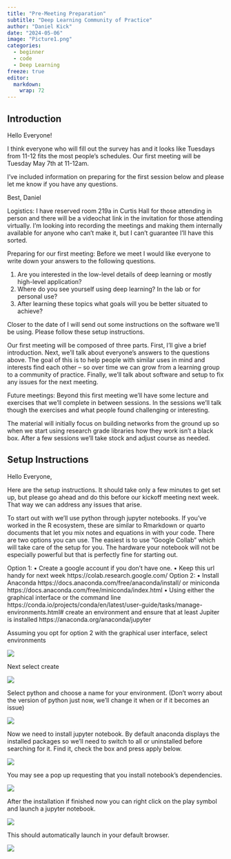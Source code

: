 ```yaml
---
title: "Pre-Meeting Preparation"
subtitle: "Deep Learning Community of Practice"
author: "Daniel Kick"
date: "2024-05-06"
image: "Picture1.png"
categories: 
  - beginner
  - code
  - Deep Learning
freeze: true
editor: 
  markdown: 
    wrap: 72
---
```


## Introduction 


Hello Everyone!

I think everyone who will fill out the survey has and it looks like
Tuesdays from 11-12 fits the most people’s schedules. Our first meeting
will be Tuesday May 7th at 11-12am.

I’ve included information on preparing for the first session below and
please let me know if you have any questions.

Best, Daniel

Logistics: I have reserved room 219a in Curtis Hall for those attending
in person and there will be a videochat link in the invitation for those
attending virtually. I’m looking into recording the meetings and making
them internally available for anyone who can’t make it, but I can’t
guarantee I’ll have this sorted.

Preparing for our first meeting: Before we meet I would like everyone to
write down your answers to the following questions.

1.  Are you interested in the low-level details of deep learning or
    mostly high-level application?
2.  Where do you see yourself using deep learning? In the lab or for
    personal use?
3.  After learning these topics what goals will you be better situated
    to achieve?

Closer to the date of I will send out some instructions on the software
we’ll be using. Please follow these setup instructions.

Our first meeting will be composed of three parts. First, I’ll give a
brief introduction. Next, we’ll talk about everyone’s answers to the
questions above. The goal of this is to help people with similar uses in
mind and interests find each other – so over time we can grow from a
learning group to a community of practice. Finally, we’ll talk about
software and setup to fix any issues for the next meeting.

Future meetings: Beyond this first meeting we’ll have some lecture and
exercises that we’ll complete in between sessions. In the sessions we’ll
talk though the exercises and what people found challenging or
interesting.

The material will initially focus on building networks from the ground
up so when we start using research grade libraries how they work isn’t a
black box. After a few sessions we’ll take stock and adjust course as
needed.

## Setup Instructions

Hello Everyone,

Here are the setup instructions. It should take only a few minutes to
get set up, but please go ahead and do this before our kickoff meeting
next week. That way we can address any issues that arise.

To start out with we’ll use python through jupyter notebooks. If you’ve
worked in the R ecosystem, these are similar to Rmarkdown or quarto
documents that let you mix notes and equations in with your code. There
are two options you can use. The easiest is to use “Google Collab” which
will take care of the setup for you. The hardware your notebook will not
be especially powerful but that is perfectly fine for starting out.

Option 1: • Create a google account if you don’t have one. • Keep this
url handy for next week https://colab.research.google.com/ Option 2: •
Install Anaconda https://docs.anaconda.com/free/anaconda/install/ or
miniconda https://docs.anaconda.com/free/miniconda/index.html • Using
either the graphical interface or the command line
https://conda.io/projects/conda/en/latest/user-guide/tasks/manage-environments.html#
create an environment and ensure that at least Jupiter is installed
https://anaconda.org/anaconda/jupyter

Assuming you opt for option 2 with the graphical user interface, select
environments

![](Picture1.png)

Next select create

![](Picture2.png)

Select python and choose a name for your environment. (Don’t worry about
the version of python just now, we’ll change it when or if it becomes an
issue)

![](Picture3.png)

Now we need to install jupyter notebook. By default anaconda displays
the installed packages so we’ll need to switch to all or uninstalled
before searching for it. Find it, check the box and press apply below.

![](Picture4.png)

You may see a pop up requesting that you install notebook’s
dependencies.

![](Picture5.png)

After the installation if finished now you can right click on the play
symbol and launch a jupyter notebook.

![](Picture6.png)

This should automatically launch in your default browser.

![](Picture7.png)